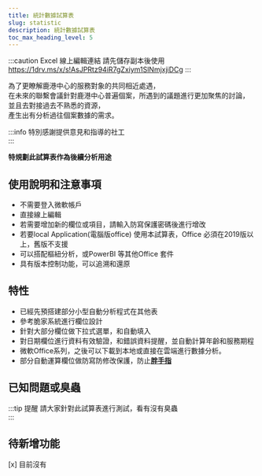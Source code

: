 ---
title: 統計數據試算表
slug: statistic
description: 統計數據試算表
toc_max_heading_level: 5
---  

:::caution Excel 線上編輯連結
請先儲存副本後使用  
https://1drv.ms/x/s!AsJPRtz94iR7gZxiym1SlNmjxjiDCg
:::

為了更瞭解鹿港中心的服務對象的共同相近處遇，  
在未來的聯繫會議針對鹿港中心普遍個案，所遇到的議題進行更加聚焦的討論，  
並且去對接過去不熟悉的資源，  
產生出有分析過往個案數據的需求。   

:::info 特別感謝提供意見和指導的社工  
:::

**特規劃此試算表作為後續分析用途**  
## 使用說明和注意事項
* 不需要登入微軟帳戶
* 直接線上編輯
* 若需要增加新的欄位或項目，請輸入防寫保護密碼後進行增改
* 若要local Application(電腦版office) 使用本試算表，Office 必須在2019版以上，舊版不支援
* 可以搭配樞紐分析，或PowerBI 等其他Office 套件
* 具有版本控制功能，可以追溯和還原
## 特性
* 已經先預搭建部分小型自動分析程式在其他表
* 參考脆家系統進行欄位設計
* 針對大部分欄位做下拉式選單，和自動填入
* 對日期欄位進行資料有效驗證，和錯誤資料提醒，並自動計算年齡和服務期程
* 微軟Office系列，之後可以下載到本地或直接在雲端進行數據分析。
* 部分自動運算欄位做防寫防修改保護，防止[**胖手指**](https://www.google.com/search?q=%E8%83%96%E6%89%8B%E6%8C%87)
## 已知問題或臭蟲
:::tip 提醒
請大家針對此試算表進行測試，看有沒有臭蟲  
:::
## 待新增功能
[x] 目前沒有